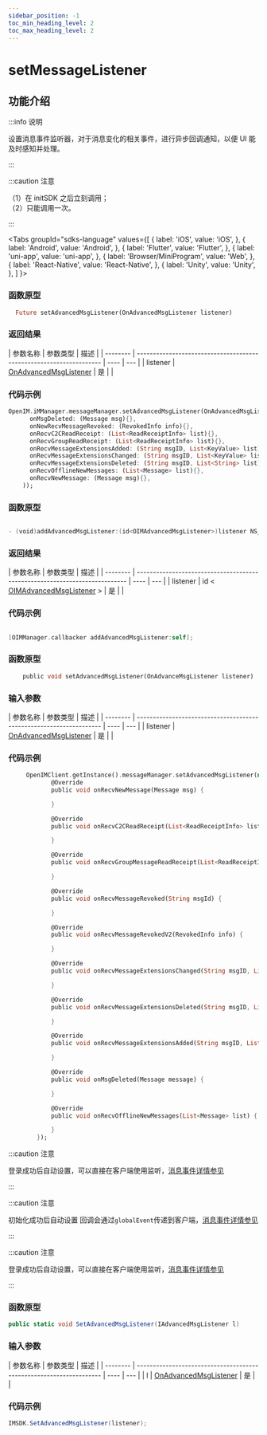 ```yaml
---
sidebar_position: -1
toc_min_heading_level: 2
toc_max_heading_level: 2
---
```


# setMessageListener

## 功能介绍

:::info 说明

设置消息事件监听器，对于消息变化的相关事件，进行异步回调通知，以便 UI 能及时感知并处理。

:::

:::caution 注意

（1）在 initSDK 之后立刻调用；  
（2）只能调用一次。

:::

<Tabs
groupId="sdks-language"
values={[
{ label: 'iOS', value: 'iOS', },
{ label: 'Android', value: 'Android', },
{ label: 'Flutter', value: 'Flutter', },
{ label: 'uni-app', value: 'uni-app', },
{ label: 'Browser/MiniProgram', value: 'Web', },
{ label: 'React-Native', value: 'React-Native', },
{ label: 'Unity', value: 'Unity', },
]
}>

<TabItem value="Flutter">

### 函数原型

```dart showLineNumbers
  Future setAdvancedMsgListener(OnAdvancedMsgListener listener)
```

### 返回结果

| 参数名称 | 参数类型                                                            | 描述 |
| -------- | ------------------------------------------------------------------- | ---- | --- |
| listener | [OnAdvancedMsgListener](docs/sdks/listener/advancedMsgListener.mdx) | 是   |     |

### 代码示例

```dart showLineNumbers
OpenIM.iMManager.messageManager.setAdvancedMsgListener(OnAdvancedMsgListener(
      onMsgDeleted: (Message msg){},
      onNewRecvMessageRevoked: (RevokedInfo info){},
      onRecvC2CReadReceipt: (List<ReadReceiptInfo> list){},
      onRecvGroupReadReceipt: (List<ReadReceiptInfo> list){},
      onRecvMessageExtensionsAdded: (String msgID, List<KeyValue> list){},
      onRecvMessageExtensionsChanged: (String msgID, List<KeyValue> list){},
      onRecvMessageExtensionsDeleted: (String msgID, List<String> list){},
      onRecvOfflineNewMessages: (List<Message> list){},
      onRecvNewMessage: (Message msg){},
    ));
```

</TabItem>

<TabItem value="iOS">

### 函数原型

```swift

- (void)addAdvancedMsgListener:(id<OIMAdvancedMsgListener>)listener NS_SWIFT_NAME(addAdvancedMsgListener(listener:));

```

### 返回结果

| 参数名称 | 参数类型                                                                    | 描述 |
| -------- | --------------------------------------------------------------------------- | ---- | --- |
| listener | id < [OIMAdvancedMsgListener](docs/sdks/listener/advancedMsgListener.mdx) > | 是   |     |

### 代码示例

```swift showLineNumbers

[OIMManager.callbacker addAdvancedMsgListener:self];

```

</TabItem>

<TabItem value="Android">

### 函数原型

```dart showLineNumbers
    public void setAdvancedMsgListener(OnAdvanceMsgListener listener)
```

### 输入参数

| 参数名称 | 参数类型                                                            | 描述 |
| -------- | ------------------------------------------------------------------- | ---- | --- |
| listener | [OnAdvancedMsgListener](docs/sdks/listener/advancedMsgListener.mdx) | 是   |     |

### 代码示例

```dart showLineNumbers
     OpenIMClient.getInstance().messageManager.setAdvancedMsgListener(new OnAdvanceMsgListener() {
            @Override
            public void onRecvNewMessage(Message msg) {

            }

            @Override
            public void onRecvC2CReadReceipt(List<ReadReceiptInfo> list) {

            }

            @Override
            public void onRecvGroupMessageReadReceipt(List<ReadReceiptInfo> list) {

            }

            @Override
            public void onRecvMessageRevoked(String msgId) {

            }

            @Override
            public void onRecvMessageRevokedV2(RevokedInfo info) {

            }

            @Override
            public void onRecvMessageExtensionsChanged(String msgID, List<KeyValue> list) {

            }

            @Override
            public void onRecvMessageExtensionsDeleted(String msgID, List<String> list) {

            }

            @Override
            public void onRecvMessageExtensionsAdded(String msgID, List<KeyValue> list) {

            }

            @Override
            public void onMsgDeleted(Message message) {

            }

            @Override
            public void onRecvOfflineNewMessages(List<Message> list) {

            }
        });
```

</TabItem>

<TabItem value="Web">

:::caution 注意

登录成功后自动设置，可以直接在客户端使用监听，[消息事件详情参见](docs/sdks/listener/advancedMsgListener.mdx)

:::

</TabItem>

<TabItem value="uni-app">

:::caution 注意

初始化成功后自动设置 回调会通过`globalEvent`传递到客户端，[消息事件详情参见](docs/sdks/listener/advancedMsgListener.mdx)

:::

</TabItem>
<TabItem value="React-Native">

:::caution 注意

登录成功后自动设置，可以直接在客户端使用监听，[消息事件详情参见](docs/sdks/listener/batchMsgListener.mdx)

:::

</TabItem>

<TabItem value="Unity">

### 函数原型

```C# showLineNumbers
public static void SetAdvancedMsgListener(IAdvancedMsgListener l)
```

### 输入参数

| 参数名称 | 参数类型                                                            | 描述 |
| -------- | ------------------------------------------------------------------- | ---- | --- |
| l | [OnAdvancedMsgListener](docs/sdks/listener/advancedMsgListener.mdx) | 是   |     |

### 代码示例

```C# showLineNumbers
IMSDK.SetAdvancedMsgListener(listener);
```

</TabItem>
</Tabs>
